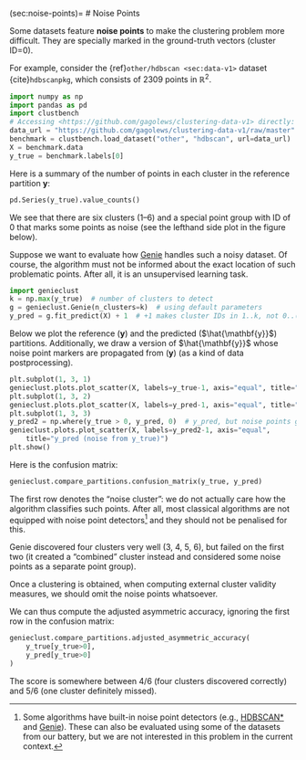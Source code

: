 (sec:noise-points)=
# Noise Points


Some datasets feature **noise points**
to make the clustering problem more difficult.
They are specially marked in the ground-truth vectors (cluster ID=0).


For example, consider the {ref}`other/hdbscan <sec:data-v1>` dataset
{cite}`hdbscanpkg`, which consists of 2309 points in $\mathbb{R}^2$.

```python
import numpy as np
import pandas as pd
import clustbench
# Accessing <https://github.com/gagolews/clustering-data-v1> directly:
data_url = "https://github.com/gagolews/clustering-data-v1/raw/master"
benchmark = clustbench.load_dataset("other", "hdbscan", url=data_url)
X = benchmark.data
y_true = benchmark.labels[0]
```

Here is a summary of the number of points in each cluster
in the reference partition $\mathbf{y}$:

```python
pd.Series(y_true).value_counts()
```

We see that there are six clusters (1–6)
and a special point group with ID of 0 that marks
some points as noise (see the lefthand side plot in the figure below).



Suppose we want to evaluate how [Genie](https://genieclust.gagolewski.com)
handles such a noisy dataset. Of course, the algorithm must
not be informed about the exact location of such problematic points.
After all, it is an unsupervised learning task.

```python
import genieclust
k = np.max(y_true)  # number of clusters to detect
g = genieclust.Genie(n_clusters=k)  # using default parameters
y_pred = g.fit_predict(X) + 1  # +1 makes cluster IDs in 1..k, not 0..(k-1)
```

Below we plot the reference  ($\mathbf{y}$)
and the predicted ($\hat{\mathbf{y}}$) partitions.
Additionally, we draw a version of $\hat{\mathbf{y}}$ whose
noise point markers are propagated from  ($\mathbf{y}$)
(as a kind of data postprocessing).

```python
plt.subplot(1, 3, 1)
genieclust.plots.plot_scatter(X, labels=y_true-1, axis="equal", title="y_true")
plt.subplot(1, 3, 2)
genieclust.plots.plot_scatter(X, labels=y_pred-1, axis="equal", title="y_pred")
plt.subplot(1, 3, 3)
y_pred2 = np.where(y_true > 0, y_pred, 0)  # y_pred, but noise points get ID=0
genieclust.plots.plot_scatter(X, labels=y_pred2-1, axis="equal",
    title="y_pred (noise from y_true)")
plt.show()
```


Here is the confusion matrix:

```python
genieclust.compare_partitions.confusion_matrix(y_true, y_pred)
```

The first row denotes the "noise cluster": we do not actually
care how the algorithm classifies such points. After all, most classical
algorithms are not equipped with noise point detectors[^footnoisedetect]
and they should not be penalised for this.

Genie discovered four clusters very well (3, 4, 5, 6),
but failed on the first two (it created a "combined" cluster instead
and considered some noise points as a separate point group).


::::{important}
Once a clustering is obtained,
when computing external cluster validity measures,
we should omit the noise points whatsoever.
::::


We can thus compute the adjusted asymmetric accuracy,
ignoring the first row in the confusion matrix:

```python
genieclust.compare_partitions.adjusted_asymmetric_accuracy(
    y_true[y_true>0],
    y_pred[y_true>0]
)
```

The score is somewhere between 4/6 (four clusters discovered correctly)
and 5/6 (one cluster definitely missed).



[^footnoisedetect]: Some algorithms have built-in noise point detectors
    (e.g., [HDBSCAN\*](https://hdbscan.readthedocs.io/en/latest/)
    and [Genie](https://genieclust.gagolewski.com)).
    These can also be evaluated using some of the datasets from our battery,
    but we are not interested in this problem in the current context.
